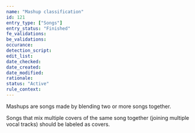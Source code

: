 ```yaml
---
name: "Mashup classification"
id: 121
entry_type: ["Songs"]
entry_status: "Finished"
fe_validations:
be_validations:
occurance:
detection_script:
edit_list:
date_checked:
date_created:
date_modified:
rationale:
status: "Active"
rule_context:
---
```

Mashups are songs made by blending two or more songs together. 

Songs that mix multiple covers of the same song together (joining multiple vocal tracks) should be labeled as covers.